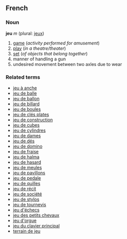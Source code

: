 ==French==
===Noun===
'''jeu''' ''m'' (plural: [[jeux]])

#[[game]] (''activity performed for amusement'')
#[[play]] (''in a theatre/theater'')
#[[set]] (''of objects that belong together'')
#manner of handling a gun
#undesired movement between two axles due to wear

<!-- Do not add definitions or translations to non-English entries-->

===Related terms===
*[[jeu à anche]]
*[[jeu de balle]]
*[[jeu de ballon]]
*[[jeu de billard]]
*[[jeu de boules]]
*[[jeu de clés plates]]
*[[jeu de construction]]
*[[jeu de cubes]]
*[[jeu de cylindres]]
*[[jeu de dames]]
*[[jeu de dés]]
*[[jeu de domino]]
*[[jeu de fraise]]
*[[jeu de halma]]
*[[jeu de hasard]]
*[[jeu de meules]]
*[[jeu de pavillons]]
*[[jeu de pedale]]
*[[jeu de quilles]]
*[[jeu de récit]]
*[[jeu de société]]
*[[jeu de stylos]]
*[[jeu de tournevis]]
*[[jeu d'échecs]]
*[[jeu des petits chevaux]]
*[[jeu d'orgue]]
*[[jeu du clavier principal]]
*[[terrain de jeu]]